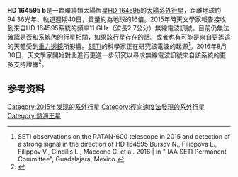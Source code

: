 {{Planetbox begin
| name=HD 164595 b
}}
{{Planetbox star
| star=[[HD_164595|HD 164595]]
| RA={{RA|18|00|38.89}}<ref name=NasaExoplanetArchive>{{cite web
 | url=http://exoplanetarchive.ipac.caltech.edu/cgi-bin/DisplayOverview/nph-DisplayOverview?objname=HD+164595+b&type=CONFIRMED_PLANET
 | title=HD 164595 b Confirmed Planet Overview Page
 | work=NASA
 | accessdate=2015年10月8日
 | archive-date=2018年12月1日
 | archive-url=https://web.archive.org/web/20181201134138/https://exoplanetarchive.ipac.caltech.edu/cgi-bin/DisplayOverview/nph-DisplayOverview?objname=HD+164595+b&type=CONFIRMED_PLANET
 | dead-url=no
 }}</ref>
| DEC={{DEC|+29|34|34.9}}<ref name=NasaExoplanetArchive/>
| dist_ly={{val|94.36|+1.96|-2.02}}
| dist_pc={{val|28.93|+0.60|-0.62}}
| class=G2V<ref name=NasaExoplanetArchive/>
| mass = 0.990±0.030
| temperature = 5790±40
| metallicity = -0.040±0.080
}}
{{Planetbox orbit
| semimajor=0.23<ref name="NasaExoplanetArchive" />
| eccentricity={{val|0.0880|+0.1200|-0.0660}}<ref name="NasaExoplanetArchive" />
| period=40.00±0.24<ref name="NasaExoplanetArchive" />
}}
{{Planetbox character
| mass_earth=16.14±2.72<ref name="NasaExoplanetArchive" />
}}
{{Planetbox discovery
| discovery_date=2015年9月10日
| discovery_method=徑向速度法
| discoverers=Courcol et al.
| discovery_status=已發表論文
}}
{{Planetbox end}}
'''HD 164595 b'''是一顆環繞類太陽恆星[[HD_164595|HD 164595]]的[[太陽系外行星|太陽系外行星]]，距離地球約94.36光年，軌道週期40日，質量約為地球的16倍。2015年時天文學家報告接收到來自HD 164595系統的頻率11 GHz（波長2.7公分）無線電波訊號。目前仍無法確認是否和系統內的行星相關，如果該行星存在的話。或者也有可能是來自更遙遠的天體受到[[重力透鏡|重力透鏡]]所影響。[[搜寻地外文明计划|SETI]]的科學家正在研究該電波的起源<ref>SETI observations on the RATAN-600 telescope in 2015 and detection of a strong signal in the direction of HD 164595 Bursov N., Filippova L., Filippov V., Gindilis L., Maccone C. et al. 2016   |   in " IAA SETI Permanent Committee", Guadalajara, Mexico.</ref>。2016年8月30日，天文學家開始對此進行更進一步研究以尋求無線電波訊號來自該系統的更多支持證據<ref name="CNN-20160830">{{cite web |last=Griffiths |first=James |title=Hear me now? 'Strong signal' from sun-like star sparks alien speculation |url=http://www.cnn.com/2016/08/30/health/seti-signal-hd-164595-alien-civilization/index.html |date=30 August 2016 |work=[[CNN|CNN]] |accessdate=30 August 2016 |archive-date=2019-05-02 |archive-url=https://web.archive.org/web/20190502062227/https://www.cnn.com/2016/08/30/health/seti-signal-hd-164595-alien-civilization/index.html |dead-url=no }}</ref>。

==参考资料==
{{reflist}}

{{portal bar|天文學|太空}}
[[Category:2015年发现的系外行星|Category:2015年发现的系外行星]]
[[Category:徑向速度法發現的系外行星|Category:徑向速度法發現的系外行星]]
[[Category:熱海王星|Category:熱海王星]]